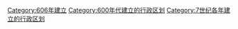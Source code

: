 [[Category:606年建立|Category:606年建立]]
[[Category:600年代建立的行政区划|Category:600年代建立的行政区划]]
[[Category:7世纪各年建立的行政区划|Category:7世纪各年建立的行政区划]]